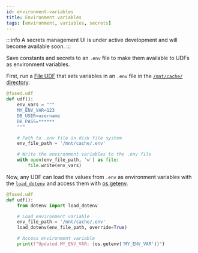 ```yaml
---
id: environment-variables
title: Environment variables
tags: [environment, variables, secrets]
---
```


:::info
A secrets management UI is under active development and will become available soon.
:::

Save constants and secrets to an `.env` file to make them available to UDFs as environment variables.

First, run a [File UDF](/core-concepts/filetile/#single-file) that sets variables in an `.env` file in the [`/mnt/cache/` directory](/core-concepts/content-management/file-system/#mntcache-disk).

```py
@fused.udf
def udf():
    env_vars = """
    MY_ENV_VAR=123
    DB_USER=username
    DB_PASS=******
    """

    # Path to .env file in disk file system
    env_file_path = '/mnt/cache/.env'

    # Write the environment variables to the .env file
    with open(env_file_path, 'w') as file:
        file.write(env_vars)
```

Now, any UDF can load the values from `.env` as environment variables with the [`load_dotenv`](https://pypi.org/project/python-dotenv/) and access them with [os.getenv](https://www.geeksforgeeks.org/python-os-getenv-method/).

```py
@fused.udf
def udf():
    from dotenv import load_dotenv

    # Load environment variable
    env_file_path = '/mnt/cache/.env'
    load_dotenv(env_file_path, override=True)

    # Access environment variable
    print(f"Updated MY_ENV_VAR: {os.getenv('MY_ENV_VAR')}")
```
